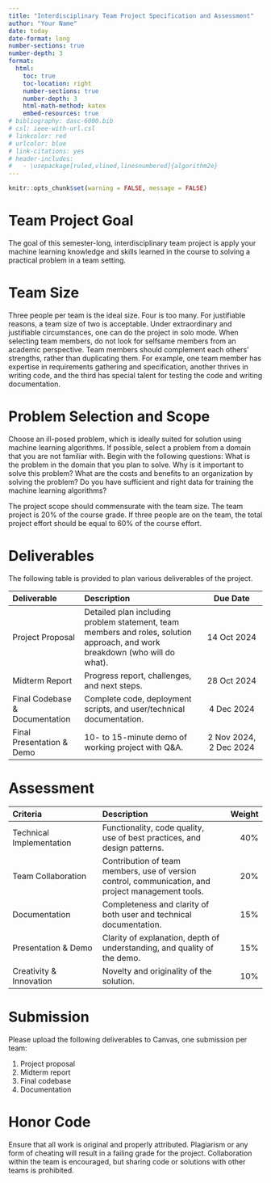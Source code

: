 ```yaml
---
title: "Interdisciplinary Team Project Specification and Assessment"
author: "Your Name"
date: today
date-format: long
number-sections: true
number-depth: 3
format:
  html:
    toc: true
    toc-location: right
    number-sections: true
    number-depth: 3
    html-math-method: katex
    embed-resources: true
# bibliography: dasc-6000.bib 
# csl: ieee-with-url.csl
# linkcolor: red
# urlcolor: blue
# link-citations: yes
# header-includes:
#   - \usepackage[ruled,vlined,linesnumbered]{algorithm2e}
---
```


```r
knitr::opts_chunk$set(warning = FALSE, message = FALSE) 
```

# Team Project Goal

The goal of this semester-long, interdisciplinary team project is apply your machine learning knowledge and skills learned in the course to solving a practical problem in a team setting.

# Team Size

Three people per team is the ideal size. Four is too many. For justifiable reasons, a team size of two is acceptable. Under extraordinary and justifiable circumstances, one can do the project in solo mode. When selecting team members, do not look for selfsame members from an academic perspective. Team members should complement each others' strengths, rather than duplicating them. For example, one team member has expertise in requirements gathering and specification, another thrives in writing code, and the third has special talent for testing the code and writing documentation.

# Problem Selection and Scope

Choose an ill-posed problem, which is ideally suited for solution using machine learning algorithms. If possible, select a problem from a domain that you are not familiar with. Begin with the following questions: What is the problem in the domain that you plan to solve. Why is it important to solve this problem? What are the costs and benefits to an organization by solving the problem? Do you have sufficient and right data for training the machine learning algorithms?

The project scope should commensurate with the team size. The team project is 20% of the course grade. If three people are on the team, the total project effort should be equal to 60% of the course effort.

# Deliverables

The following table is provided to plan various deliverables of the project.

| Deliverable	| Description	| Due Date	| 
|:--------------|:------------------------|:-----------:|
| Project Proposal |	Detailed plan including problem statement, team members and roles, solution approach, and work breakdown (who will do what). |	14 Oct 2024	| 
| Midterm Report |	Progress report, challenges, and next steps. | 28 Oct 2024	| 
| Final Codebase & Documentation	| Complete code, deployment scripts, and user/technical documentation. |	4 Dec 2024	|  
| Final Presentation & Demo	| 10- to 15-minute demo of working project with Q&A. |	2 Nov 2024, 2 Dec 2024	| 


# Assessment

| Criteria	| Description	| Weight |
|:------------------|:-------------------------|-------:|
| Technical Implementation |	Functionality, code quality, use of best practices, and design patterns. |	40% |
| Team Collaboration |	Contribution of team members, use of version control, communication, and project management tools. | 20% |
| Documentation	| Completeness and clarity of both user and technical documentation. |	 15% |
| Presentation & Demo	| Clarity of explanation, depth of understanding, and quality of the demo. |	15% |
| Creativity & Innovation |	Novelty and originality of the solution. |	10% |


# Submission

Please upload the following deliverables to Canvas, one submission per team:

1. Project proposal
1. Midterm report
1. Final codebase
1. Documentation

# Honor Code

Ensure that all work is original and properly attributed. Plagiarism or any form of cheating will result in a failing grade for the project. Collaboration within the team is encouraged, but sharing code or solutions with other teams is prohibited.

